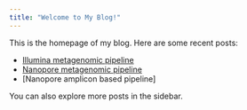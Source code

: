 ```yaml
---
title: "Welcome to My Blog!"
---
```


This is the homepage of my blog.  Here are some recent posts:

- [Illumina metagenomic pipeline](posts/my-first-post.html)
- [Nanopore metagenomic pipeline](posts/my-second-post.html)
- [Nanopore amplicon based pipeline]

You can also explore more posts in the sidebar.
